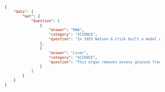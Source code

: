 ```json
{
    "data": {
        "Get": {
            "Question": [
                {
                    "answer": "DNA",
                    "category": "SCIENCE",
                    "question": "In 1953 Watson & Crick built a model of the molecular structure of this, the gene-carrying substance"
                },
                {
                    "answer": "Liver",
                    "category": "SCIENCE",
                    "question": "This organ removes excess glucose from the blood & stores it as glycogen"
                }
            ]
        }
    }
}
```

